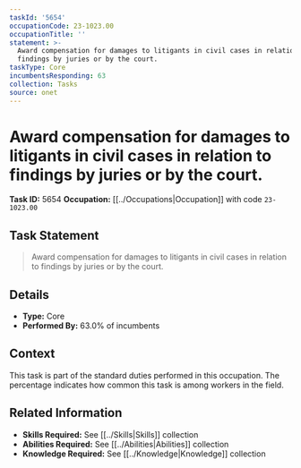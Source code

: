 ```yaml
---
taskId: '5654'
occupationCode: 23-1023.00
occupationTitle: ''
statement: >-
  Award compensation for damages to litigants in civil cases in relation to
  findings by juries or by the court.
taskType: Core
incumbentsResponding: 63
collection: Tasks
source: onet
---
```

# Award compensation for damages to litigants in civil cases in relation to findings by juries or by the court.

**Task ID:** 5654
**Occupation:** [[../Occupations|Occupation]] with code `23-1023.00`

## Task Statement

> Award compensation for damages to litigants in civil cases in relation to findings by juries or by the court.

## Details

- **Type:** Core
- **Performed By:** 63.0% of incumbents

## Context

This task is part of the standard duties performed in this occupation. The percentage indicates how common this task is among workers in the field.

## Related Information

- **Skills Required:** See [[../Skills|Skills]] collection
- **Abilities Required:** See [[../Abilities|Abilities]] collection
- **Knowledge Required:** See [[../Knowledge|Knowledge]] collection
